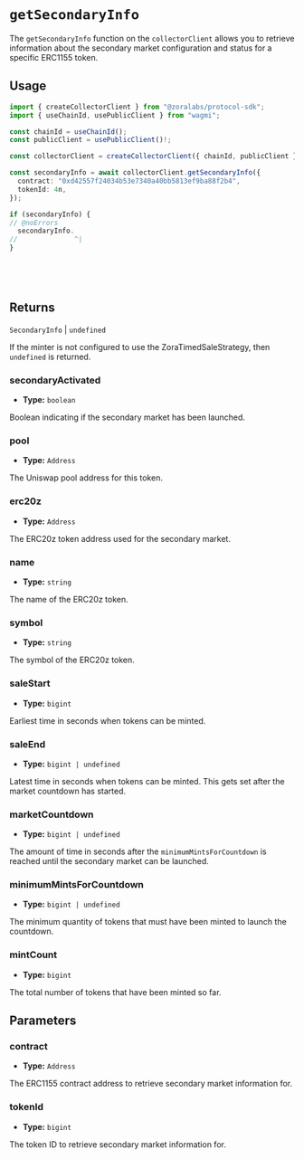 # `getSecondaryInfo`

The `getSecondaryInfo` function on the `collectorClient` allows you to retrieve information about the secondary market configuration and status for a specific ERC1155 token.

## Usage

```ts twoslash
import { createCollectorClient } from "@zoralabs/protocol-sdk";
import { useChainId, usePublicClient } from "wagmi";

const chainId = useChainId();
const publicClient = usePublicClient()!;

const collectorClient = createCollectorClient({ chainId, publicClient });

const secondaryInfo = await collectorClient.getSecondaryInfo({
  contract: "0xd42557f24034b53e7340a40bb5813ef9ba88f2b4",
  tokenId: 4n,
});

if (secondaryInfo) {
// @noErrors
  secondaryInfo.
//              ^|
}






```

## Returns

`SecondaryInfo` | `undefined`

If the minter is not configured to use the ZoraTimedSaleStrategy, then `undefined` is returned.

### secondaryActivated

- **Type:** `boolean`

Boolean indicating if the secondary market has been launched.

### pool

- **Type:** `Address` 

The Uniswap pool address for this token.

### erc20z

- **Type:** `Address`

The ERC20z token address used for the secondary market.

### name

- **Type:** `string`

The name of the ERC20z token.

### symbol 

- **Type:** `string`

The symbol of the ERC20z token.

### saleStart

- **Type:** `bigint`

Earliest time in seconds when tokens can be minted.

### saleEnd

- **Type:** `bigint | undefined`

Latest time in seconds when tokens can be minted. This gets set after the market countdown has started.

### marketCountdown

- **Type:** `bigint | undefined`

The amount of time in seconds after the `minimumMintsForCountdown` is reached until the secondary market can be launched.

### minimumMintsForCountdown

- **Type:** `bigint | undefined`

The minimum quantity of tokens that must have been minted to launch the countdown.

### mintCount

- **Type:** `bigint`

The total number of tokens that have been minted so far.

## Parameters

### contract

- **Type:** `Address`

The ERC1155 contract address to retrieve secondary market information for.

### tokenId

- **Type:** `bigint`

The token ID to retrieve secondary market information for.
